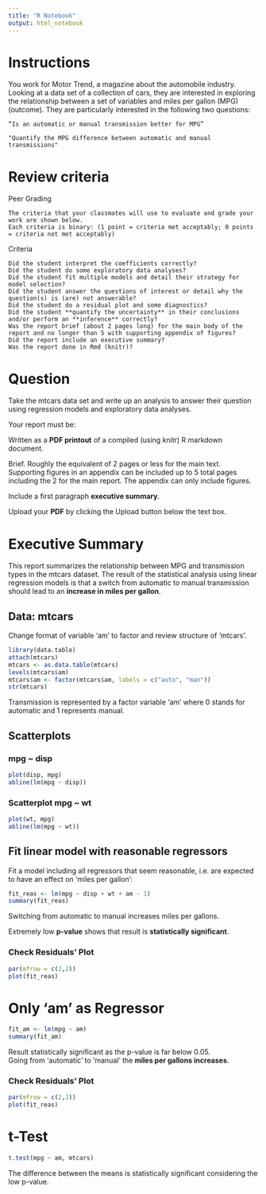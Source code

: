 ```yaml
---
title: "R Notebook"
output: html_notebook
---
```


# Instructions

You work for Motor Trend, a magazine about the automobile industry. Looking at a data set of a collection of cars, they are interested in exploring the relationship between a set of variables and miles per gallon (MPG) (outcome). They are particularly interested in the following two questions:

    “Is an automatic or manual transmission better for MPG”

    "Quantify the MPG difference between automatic and manual transmissions"  


# Review criteria

Peer Grading

    The criteria that your classmates will use to evaluate and grade your work are shown below.
    Each criteria is binary: (1 point = criteria met acceptably; 0 points = criteria not met acceptably)

Criteria

    Did the student interpret the coefficients correctly?
    Did the student do some exploratory data analyses?
    Did the student fit multiple models and detail their strategy for model selection?
    Did the student answer the questions of interest or detail why the question(s) is (are) not answerable?
    Did the student do a residual plot and some diagnostics?
    Did the student **quantify the uncertainty** in their conclusions and/or perform an **inference** correctly?
    Was the report brief (about 2 pages long) for the main body of the report and no longer than 5 with supporting appendix of figures?
    Did the report include an executive summary?
    Was the report done in Rmd (knitr)? 


# Question

Take the mtcars data set and write up an analysis to answer their question using regression models and exploratory data analyses.

Your report must be:

Written as a **PDF printout** of a compiled (using knitr) R markdown document.

Brief. Roughly the equivalent of 2 pages or less for the main text. Supporting figures in an appendix can be included up to 5 total pages including the 2 for the main report. The appendix can only include figures.

Include a first paragraph **executive summary**.

Upload your **PDF** by clicking the Upload button below the text box.


# Executive Summary

This report summarizes the relationship between MPG and transmission types in the mtcars dataset. The result of the statistical analysis using linear regression models is that a switch from automatic to manual transmission should lead to an **increase in miles per gallon**.  


## Data: mtcars

Change format of variable 'am' to factor and review structure of 'mtcars'. 

```r
library(data.table)
attach(mtcars)
mtcars <- as.data.table(mtcars)
levels(mtcars$am)
mtcars$am <- factor(mtcars$am, labels = c("auto", "man"))
str(mtcars)
```
Transmission is represented by a factor variable 'am' where 0 stands for automatic and 1 represents manual.  

## Scatterplots

### mpg ~ disp

```r
plot(disp, mpg)
abline(lm(mpg ~ disp))
```

### Scatterplot mpg ~ wt
```r
plot(wt, mpg)
abline(lm(mpg ~ wt))
```


## Fit linear model with reasonable regressors

Fit a model including all regressors that seem reasonable, i.e. are expected to have an effect on 'miles per gallon':  

```r
fit_reas <- lm(mpg ~ disp + wt + am - 1)
summary(fit_reas)
```
Switching from automatic to manual increases miles per gallons.  

Extremely low **p-value** shows that result is **statistically significant**.  


### Check Residuals' Plot

```r
par(mfrow = c(2,2))
plot(fit_reas)
```


# Only 'am' as Regressor

```r
fit_am <- lm(mpg ~ am)
summary(fit_am)
```
Result statistically significant as the p-value is far below 0.05.  
Going from 'automatic' to 'manual' the **miles per gallons increases**.  


### Check Residuals' Plot

```r
par(mfrow = c(2,2))
plot(fit_reas)
```

# t-Test

```r
t.test(mpg ~ am, mtcars)
```
The difference between the means is statistically significant considering the low p-value. 
